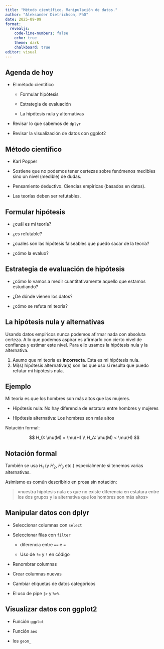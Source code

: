 ```yaml
---
title: "Método científico. Manipulación de datos."
author: "Aleksander Dietrichson, PhD"
date: 2025-09-09
format: 
  revealjs: 
    code-line-numbers: false
    echo: true
    theme: dark
    chalkboard: true
editor: visual
---
```


## Agenda de hoy

-   El método científico

    -   Formular hipótesis

    -   Estrategia de evaluación

    -   La hipótesis nula y alternativas

-   Revisar lo que sabemos de `dplyr`

-   Revisar la visualización de datos con ggplot2

## Método científico

-   Karl Popper

-   Sostiene que no podemos tener certezas sobre fenómenos medibles sino un nivel (medible) de dudas.

-   Pensamiento deductivo. Ciencias empíricas (basados en datos).

-   Las teorías deben ser refutables.

## Formular hipótesis

-   ¿cuál es mi teoría?

-   ¿es refutable?

-   ¿cuales son las hipótesis falseables que puedo sacar de la teoría?

-   ¿cómo la evaluo?

## Estrategia de evaluación de hipótesis

-   ¿cómo lo vamos a medir cuantitativamente aquello que estamos estudiando?

-   ¿De dónde vienen los datos?

-   ¿cómo se refuta mi teoría?

## La hipótesis nula y alternativas

Usando datos empíricos nunca podemos afirmar nada con absoluta certeza. A lo que podemos aspirar es afirmarlo con cierto nivel de confianza y estimar este nivel. Para ello usamos la hipótesis nula y la alternativa.

1.  Asumo que mi teoría es **incorrecta**. Esta es mi hipótesis nula.
2.  Mi(s) hipótesis alternativa(s) son las que uso si resulta que puedo refutar mi hipótesis nula.

## Ejemplo

Mi teoría es que los hombres son más altos que las mujeres.

-   Hipótesis nula: No hay diferencia de estatura entre hombres y mujeres

-   Hipótesis alternativa: Los hombres son más altos

Notación formal:

$$
H_0: \mu(M) = \mu(H) \\
H_A: \mu(M) < \mu(H) 
$$

## Notación formal

También se usa $H_1$ (y $H_2$, $H_3$ etc.) especialmente si tenemos varias alternativas.

Asimismo es común describirlo en prosa sin notación:

> «nuestra hipótesis nula es que no existe diferencia en estatura entre los dos grupos y la alternativa que los hombres son más altos»

## Manipular datos con dplyr

-   Seleccionar columnas con `select`

-   Seleccionar filas con `filter`

    -   diferencia entre `==` e `=`

    -   Uso de `!=` y `!` en código

-   Renombrar columnas

-   Crear columnas nuevas

-   Cambiar etiquetas de datos categóricos

-   El uso de pipe `|>` y `%>%`

## Visualizar datos con ggplot2

-   Función `ggplot`

-   Función `aes`

-   los `geom_`
